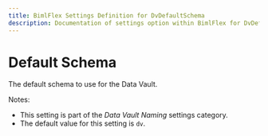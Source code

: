 ---
title: BimlFlex Settings Definition for DvDefaultSchema
description: Documentation of settings option within BimlFlex for DvDefaultSchema
---
<head>
  <meta name="varigenceProduct" content="BimlFlex"></meta>
  <meta name="varigenceArticleType" content="Reference"></meta>
</head>


# Default Schema

The default schema to use for the Data Vault.

Notes:

* This setting is part of the *Data Vault Naming* settings category.
* The default value for this setting is `dv`.
